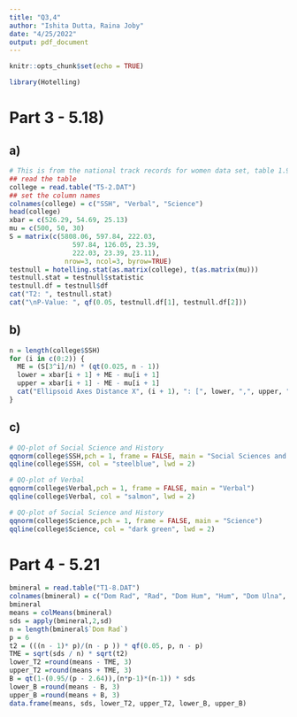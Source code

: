 ```yaml
---
title: "Q3,4"
author: "Ishita Dutta, Raina Joby"
date: "4/25/2022"
output: pdf_document
---
```


```r
knitr::opts_chunk$set(echo = TRUE)
```

```r
library(Hotelling)
```


# Part 3 - 5.18)

## a)
```r
# This is from the national track records for women data set, table 1.9
## read the table
college = read.table("T5-2.DAT") 
## set the column names
colnames(college) = c("SSH", "Verbal", "Science")
head(college)
xbar = c(526.29, 54.69, 25.13)
mu = c(500, 50, 30)
S = matrix(c(5808.06, 597.84, 222.03,
                597.84, 126.05, 23.39,
                222.03, 23.39, 23.11),
              nrow=3, ncol=3, byrow=TRUE)
testnull = hotelling.stat(as.matrix(college), t(as.matrix(mu)))
testnull.stat = testnull$statistic
testnull.df = testnull$df
cat("T2: ", testnull.stat)
cat("\nP-Value: ", qf(0.05, testnull.df[1], testnull.df[2]))
```

## b)
```r
n = length(college$SSH)
for (i in c(0:2)) {
  ME = (S[3^i]/n) * (qt(0.025, n - 1))
  lower = xbar[i + 1] + ME - mu[i + 1]
  upper = xbar[i + 1] - ME - mu[i + 1]
  cat("Ellipsoid Axes Distance X", (i + 1), ": [", lower, ",", upper, "]\n")
}
```

## c)
```r
# QQ-plot of Social Science and History
qqnorm(college$SSH,pch = 1, frame = FALSE, main = "Social Sciences and History")
qqline(college$SSH, col = "steelblue", lwd = 2)

# QQ-plot of Verbal
qqnorm(college$Verbal,pch = 1, frame = FALSE, main = "Verbal")
qqline(college$Verbal, col = "salmon", lwd = 2)

# QQ-plot of Social Science and History
qqnorm(college$Science,pch = 1, frame = FALSE, main = "Science")
qqline(college$Science, col = "dark green", lwd = 2)

```



# Part 4 - 5.21
```r
bmineral = read.table("T1-8.DAT")
colnames(bmineral) = c("Dom Rad", "Rad", "Dom Hum", "Hum", "Dom Ulna", "Ulna")
bmineral
means = colMeans(bmineral)
sds = apply(bmineral,2,sd)
n = length(bmineral$`Dom Rad`)
p = 6
t2 = (((n - 1)* p)/(n - p )) * qf(0.05, p, n - p)
TME = sqrt(sds / n) * sqrt(t2)
lower_T2 =round(means - TME, 3) 
upper_T2 =round(means + TME, 3) 
B = qt(1-(0.95/(p - 2.64)),(n*p-1)*(n-1)) * sds
lower_B =round(means - B, 3) 
upper_B =round(means + B, 3) 
data.frame(means, sds, lower_T2, upper_T2, lower_B, upper_B)
```











